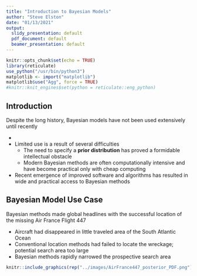 ```yaml
---
title: "Introduction to Bayesian Models"
author: "Steve Elston"
date: "01/13/2021"
output:
  slidy_presentation: default
  pdf_document: default
  beamer_presentation: default
---
```


```r
knitr::opts_chunk$set(echo = TRUE)
library(reticulate)
use_python("/usr/bin/python3")
matplotlib <- import("matplotlib")
matplotlib$use("Agg", force = TRUE)
#knitr::knit_engines$set(python = reticulate::eng_python)
```


## Introduction   

Despite the long history, Bayesian models have not been used extensively until recently    

- 

- Limited use is a result of several difficulties   
   - The need to specify a **prior distribution** has proved a formidable intellectual obstacle    
   - Modern Bayesian methods are often computationally intensive and have become practical only with cheap computing     
   
- Recent emergence of improved software and algorithms has resulted in wide and practical access to Bayesian methods         


## Bayesian Model Use Case

Bayesian methods made global headlines with the successful location of the missing Air France Flight 447   

- Aircraft had disappeared in little traveled area of the South Atlantic Ocean     
- Conventional location methods had failed to locate the wreckage; potential search area too large    
- Bayesian methods rapidly narrowed the prospective search area   


```r
knitr::include_graphics(rep("../images/AirFrance447_posterior_PDF.png"))
```


## 



